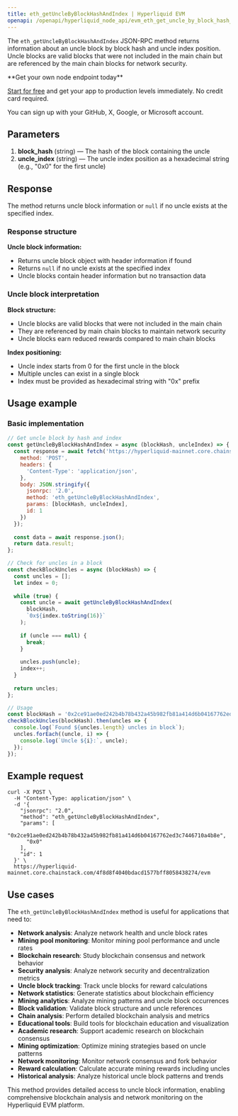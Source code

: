```yaml
---
title: eth_getUncleByBlockHashAndIndex | Hyperliquid EVM
openapi: /openapi/hyperliquid_node_api/evm_eth_get_uncle_by_block_hash_and_index.json post /evm
---
```


The `eth_getUncleByBlockHashAndIndex` JSON-RPC method returns information about an uncle block by block hash and uncle index position. Uncle blocks are valid blocks that were not included in the main chain but are referenced by the main chain blocks for network security.

<Check>
**Get your own node endpoint today**

[Start for free](https://console.chainstack.com/) and get your app to production levels immediately. No credit card required.

You can sign up with your GitHub, X, Google, or Microsoft account.
</Check>

## Parameters

1. **block_hash** (string) — The hash of the block containing the uncle
2. **uncle_index** (string) — The uncle index position as a hexadecimal string (e.g., "0x0" for the first uncle)

## Response

The method returns uncle block information or `null` if no uncle exists at the specified index.

### Response structure

**Uncle block information:**
- Returns uncle block object with header information if found
- Returns `null` if no uncle exists at the specified index
- Uncle blocks contain header information but no transaction data

### Uncle block interpretation

**Block structure:**
- Uncle blocks are valid blocks that were not included in the main chain
- They are referenced by main chain blocks to maintain network security
- Uncle blocks earn reduced rewards compared to main chain blocks

**Index positioning:**
- Uncle index starts from 0 for the first uncle in the block
- Multiple uncles can exist in a single block
- Index must be provided as hexadecimal string with "0x" prefix

## Usage example

### Basic implementation

```javascript
// Get uncle block by hash and index
const getUncleByBlockHashAndIndex = async (blockHash, uncleIndex) => {
  const response = await fetch('https://hyperliquid-mainnet.core.chainstack.com/YOUR_ENDPOINT/evm', {
    method: 'POST',
    headers: {
      'Content-Type': 'application/json',
    },
    body: JSON.stringify({
      jsonrpc: '2.0',
      method: 'eth_getUncleByBlockHashAndIndex',
      params: [blockHash, uncleIndex],
      id: 1
    })
  });
  
  const data = await response.json();
  return data.result;
};

// Check for uncles in a block
const checkBlockUncles = async (blockHash) => {
  const uncles = [];
  let index = 0;
  
  while (true) {
    const uncle = await getUncleByBlockHashAndIndex(
      blockHash, 
      `0x${index.toString(16)}`
    );
    
    if (uncle === null) {
      break;
    }
    
    uncles.push(uncle);
    index++;
  }
  
  return uncles;
};

// Usage
const blockHash = '0x2ce91ae0ed242b4b78b432a45b982fb81a414d6b04167762ed3c7446710a4b8e';
checkBlockUncles(blockHash).then(uncles => {
  console.log(`Found ${uncles.length} uncles in block`);
  uncles.forEach((uncle, i) => {
    console.log(`Uncle ${i}:`, uncle);
  });
});
```

## Example request

```shell Shell
curl -X POST \
  -H "Content-Type: application/json" \
  -d '{
    "jsonrpc": "2.0",
    "method": "eth_getUncleByBlockHashAndIndex",
    "params": [
      "0x2ce91ae0ed242b4b78b432a45b982fb81a414d6b04167762ed3c7446710a4b8e",
      "0x0"
    ],
    "id": 1
  }' \
  https://hyperliquid-mainnet.core.chainstack.com/4f8d8f4040bdacd1577bff8058438274/evm
```

## Use cases

The `eth_getUncleByBlockHashAndIndex` method is useful for applications that need to:

* **Network analysis**: Analyze network health and uncle block rates
* **Mining pool monitoring**: Monitor mining pool performance and uncle rates
* **Blockchain research**: Study blockchain consensus and network behavior
* **Security analysis**: Analyze network security and decentralization metrics
* **Uncle block tracking**: Track uncle blocks for reward calculations
* **Network statistics**: Generate statistics about blockchain efficiency
* **Mining analytics**: Analyze mining patterns and uncle block occurrences
* **Block validation**: Validate block structure and uncle references
* **Chain analysis**: Perform detailed blockchain analysis and metrics
* **Educational tools**: Build tools for blockchain education and visualization
* **Academic research**: Support academic research on blockchain consensus
* **Mining optimization**: Optimize mining strategies based on uncle patterns
* **Network monitoring**: Monitor network consensus and fork behavior
* **Reward calculation**: Calculate accurate mining rewards including uncles
* **Historical analysis**: Analyze historical uncle block patterns and trends

This method provides detailed access to uncle block information, enabling comprehensive blockchain analysis and network monitoring on the Hyperliquid EVM platform.